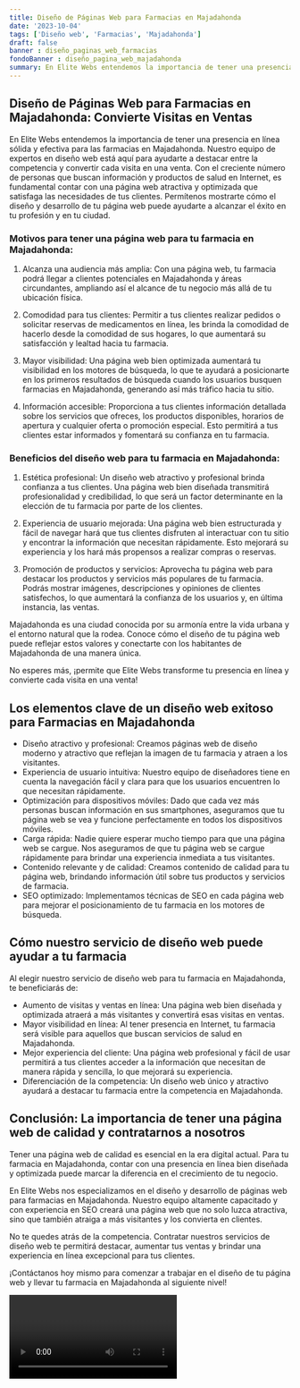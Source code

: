 ```yaml
---
title: Diseño de Páginas Web para Farmacias en Majadahonda
date: '2023-10-04'
tags: ['Diseño web', 'Farmacias', 'Majadahonda']
draft: false
banner : diseño_paginas_web_farmacias
fondoBanner : diseño_pagina_web_majadahonda
summary: En Elite Webs entendemos la importancia de tener una presencia en línea sólida y efectiva para las farmacias en Majadahonda. Nuestro equipo de expertos en diseño web está aquí para ayudarte a destacar entre la competencia y convertir cada visita en una venta. Con el creciente número de personas que buscan información y productos de salud en Internet, es fundamental contar con una página web atractiva y optimizada que satisfaga las necesidades de tus clientes. Permítenos mostrarte cómo el diseño y desarrollo de tu página web puede ayudarte a alcanzar el éxito en tu profesión y en tu ciudad.
---
```


## Diseño de Páginas Web para Farmacias en Majadahonda: Convierte Visitas en Ventas

En Elite Webs entendemos la importancia de tener una presencia en línea sólida y efectiva para las farmacias en Majadahonda. Nuestro equipo de expertos en diseño web está aquí para ayudarte a destacar entre la competencia y convertir cada visita en una venta. Con el creciente número de personas que buscan información y productos de salud en Internet, es fundamental contar con una página web atractiva y optimizada que satisfaga las necesidades de tus clientes. Permítenos mostrarte cómo el diseño y desarrollo de tu página web puede ayudarte a alcanzar el éxito en tu profesión y en tu ciudad.

### Motivos para tener una página web para tu farmacia en Majadahonda:

1. Alcanza una audiencia más amplia: Con una página web, tu farmacia podrá llegar a clientes potenciales en Majadahonda y áreas circundantes, ampliando así el alcance de tu negocio más allá de tu ubicación física.

2. Comodidad para tus clientes: Permitir a tus clientes realizar pedidos o solicitar reservas de medicamentos en línea, les brinda la comodidad de hacerlo desde la comodidad de sus hogares, lo que aumentará su satisfacción y lealtad hacia tu farmacia.

3. Mayor visibilidad: Una página web bien optimizada aumentará tu visibilidad en los motores de búsqueda, lo que te ayudará a posicionarte en los primeros resultados de búsqueda cuando los usuarios busquen farmacias en Majadahonda, generando así más tráfico hacia tu sitio.

4. Información accesible: Proporciona a tus clientes información detallada sobre los servicios que ofreces, los productos disponibles, horarios de apertura y cualquier oferta o promoción especial. Esto permitirá a tus clientes estar informados y fomentará su confianza en tu farmacia.

### Beneficios del diseño web para tu farmacia en Majadahonda:

1. Estética profesional: Un diseño web atractivo y profesional brinda confianza a tus clientes. Una página web bien diseñada transmitirá profesionalidad y credibilidad, lo que será un factor determinante en la elección de tu farmacia por parte de los clientes.

2. Experiencia de usuario mejorada: Una página web bien estructurada y fácil de navegar hará que tus clientes disfruten al interactuar con tu sitio y encontrar la información que necesitan rápidamente. Esto mejorará su experiencia y los hará más propensos a realizar compras o reservas.

3. Promoción de productos y servicios: Aprovecha tu página web para destacar los productos y servicios más populares de tu farmacia. Podrás mostrar imágenes, descripciones y opiniones de clientes satisfechos, lo que aumentará la confianza de los usuarios y, en última instancia, las ventas.

Majadahonda es una ciudad conocida por su armonía entre la vida urbana y el entorno natural que la rodea. Conoce cómo el diseño de tu página web puede reflejar estos valores y conectarte con los habitantes de Majadahonda de una manera única.

No esperes más, ¡permite que Elite Webs transforme tu presencia en línea y convierte cada visita en una venta!

<GifSeo />

<Cta />

## Los elementos clave de un diseño web exitoso para Farmacias en Majadahonda

- Diseño atractivo y profesional: Creamos páginas web de diseño moderno y atractivo que reflejan la imagen de tu farmacia y atraen a los visitantes.
- Experiencia de usuario intuitiva: Nuestro equipo de diseñadores tiene en cuenta la navegación fácil y clara para que los usuarios encuentren lo que necesitan rápidamente.
- Optimización para dispositivos móviles: Dado que cada vez más personas buscan información en sus smartphones, aseguramos que tu página web se vea y funcione perfectamente en todos los dispositivos móviles.
- Carga rápida: Nadie quiere esperar mucho tiempo para que una página web se cargue. Nos aseguramos de que tu página web se cargue rápidamente para brindar una experiencia inmediata a tus visitantes.
- Contenido relevante y de calidad: Creamos contenido de calidad para tu página web, brindando información útil sobre tus productos y servicios de farmacia.
- SEO optimizado: Implementamos técnicas de SEO en cada página web para mejorar el posicionamiento de tu farmacia en los motores de búsqueda.

## Cómo nuestro servicio de diseño web puede ayudar a tu farmacia

Al elegir nuestro servicio de diseño web para tu farmacia en Majadahonda, te beneficiarás de:

- Aumento de visitas y ventas en línea: Una página web bien diseñada y optimizada atraerá a más visitantes y convertirá esas visitas en ventas.
- Mayor visibilidad en línea: Al tener presencia en Internet, tu farmacia será visible para aquellos que buscan servicios de salud en Majadahonda.
- Mejor experiencia del cliente: Una página web profesional y fácil de usar permitirá a tus clientes acceder a la información que necesitan de manera rápida y sencilla, lo que mejorará su experiencia.
- Diferenciación de la competencia: Un diseño web único y atractivo ayudará a destacar tu farmacia entre la competencia en Majadahonda.

## Conclusión: La importancia de tener una página web de calidad y contratarnos a nosotros

Tener una página web de calidad es esencial en la era digital actual. Para tu farmacia en Majadahonda, contar con una presencia en línea bien diseñada y optimizada puede marcar la diferencia en el crecimiento de tu negocio.

En Elite Webs nos especializamos en el diseño y desarrollo de páginas web para farmacias en Majadahonda. Nuestro equipo altamente capacitado y con experiencia en SEO creará una página web que no solo luzca atractiva, sino que también atraiga a más visitantes y los convierta en clientes.

No te quedes atrás de la competencia. Contratar nuestros servicios de diseño web te permitirá destacar, aumentar tus ventas y brindar una experiencia en línea excepcional para tus clientes.

¡Contáctanos hoy mismo para comenzar a trabajar en el diseño de tu página web y llevar tu farmacia en Majadahonda al siguiente nivel!

<Video />

<CtaBot job='Farmacias' city='Majadahonda'/>

<Gmaps query='Majadahonda+españa+maps' />